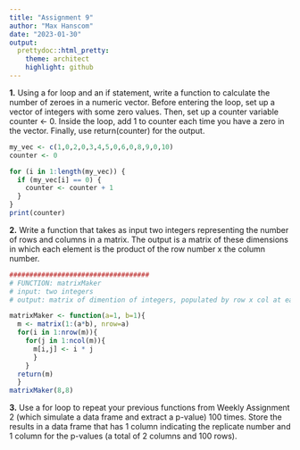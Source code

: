 ```yaml
---
title: "Assignment 9"
author: "Max Hanscom"
date: "2023-01-30"
output:
  prettydoc::html_pretty:
    theme: architect
    highlight: github
---
```


**1.**
Using a for loop and an if statement, write a function to calculate the number of zeroes in a numeric vector. Before entering the loop, set up a vector of integers with some zero values. Then, set up a counter variable counter <- 0. Inside the loop, add 1 to counter each time you have a zero in the vector. Finally, use return(counter) for the output.
```r
my_vec <- c(1,0,2,0,3,4,5,0,6,0,8,9,0,10)
counter <- 0

for (i in 1:length(my_vec)) {
  if (my_vec[i] == 0) {
    counter <- counter + 1
  }
}
print(counter)
```

**2.**
Write a function that takes as input two integers representing the number of rows and columns in a matrix. The output is a matrix of these dimensions in which each element is the product of the row number x the column number.
```r
###################################
# FUNCTION: matrixMaker
# input: two integers
# output: matrix of dimention of integers, populated by row x col at each location

matrixMaker <- function(a=1, b=1){ 
  m <- matrix(1:(a*b), nrow=a)
  for(i in 1:nrow(m)){ 
    for(j in 1:ncol(m)){ 
      m[i,j] <- i * j
      }
    }  
  return(m)
  }
matrixMaker(8,8)

```

**3.**
Use a for loop to repeat your previous functions from Weekly Assignment 2 (which simulate a data frame and extract a p-value) 100 times. Store the results in a data frame that has 1 column indicating the replicate number and 1 column for the p-values (a total of 2 columns and 100 rows).
```r




```


